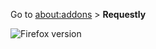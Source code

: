 Go to [about:addons](about:addons) > **Requestly**

![Firefox version](/img/docs/version/firefox.png)